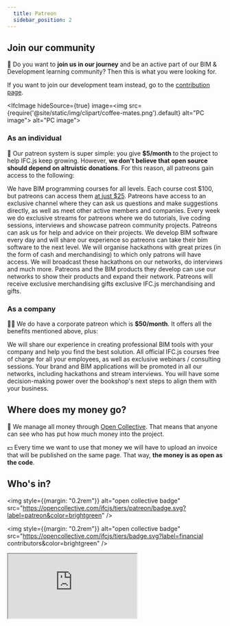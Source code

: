 ```yaml
---
  title: Patreon
  sidebar_position: 2
---
```



## Join our community

🌱 Do you want to **join us in our journey** and be an active part of our BIM & Development learning community? Then this is what you were looking for.

<IfcCard>
    If you want to join our development team instead, go to the <a href={"https://ifcjs.github.io/info/docs/Contribute"}>contribution page</a>.
</IfcCard>

<IfcImage hideSource={true} image=<img src={require('@site/static/img/clipart/coffee-mates.png').default} alt="PC image"></img>
   alt="PC image"></IfcImage>

### As an individual

🧑 Our patreon system is super simple: you give **$5/month** to the project to help IFC.js keep growing. However, **we don't believe that open source should depend on altruistic donations**. For this reason, all patreons gain access to the following:

<IfcCard icon="👩‍🏫" title="BIM programming courses for all levels">
We have BIM programming courses for all levels. Each course cost $100, but patreons can access them <a href="https://ifcjs.github.io/info/docs/Courses/Getting-started#for-patreons"> at just $25</a>.
</IfcCard>

<IfcCard icon="👩‍👩‍👦‍" title="Access to the patreon community">
Patreons have access to an exclusive channel where they can ask us questions and make suggestions directly, as well as meet other active members and companies.
</IfcCard>

<IfcCard icon="🎥" title="Exclusive live webinars and streams">
Every week we do exclusive streams for patreons where we do tutorials, live coding sessions, interviews and showcase patreon community projects.
</IfcCard>

<IfcCard icon="🤝" title="Our help with your projects">
Patreons can ask us for help and advice on their projects. We develop BIM software every day and will share our experience so patreons can take their bim software to the next level.
</IfcCard>

<IfcCard icon="🏆" title="Prime access to hackathons">
We will organise hackathons with great prizes (in the form of cash and merchandising) to which only patrons will have access. We will broadcast these hackathons on our networks, do interviews and much more.
</IfcCard>

<IfcCard icon="🚀" title="Visibility from our networks">
Patreons and the BIM products they develop can use our networks to show their products and expand their network.
</IfcCard>

<IfcCard icon="🎁" title="Merch and perks">
Patreons will receive exclusive merchandising gifts exclusive IFC.js merchandising and gifts.
</IfcCard>

### As a company

👨‍💼 We do have a corporate patreon which is **$50/month**. It offers all the benefits mentioned above, plus:

<IfcCard icon="👨‍💼" title="Consulting and prime support">
We will share our experience in creating professional BIM tools with your company and help you find the best solution.
</IfcCard>

<IfcCard icon="👩‍🏫" title="All courses for free + private webinars">
All official IFC.js courses free of charge for all your employees, as well as exclusive webinars / consulting sessions.
</IfcCard>

<IfcCard icon="🚀" title="Product promotion through our networks">
Your brand and BIM applications will be promoted in all our networks, including hackathons and stream interviews.
</IfcCard>

<IfcCard icon="💪" title="Decission making power">
You will have some decision-making power over the bookshop's next steps to align them with your business.
</IfcCard>

## Where does my money go?

💛 We manage all money through [Open Collective](https://opencollective.com/ifcjs). That means that anyone can see who has put how much money into the project.

💵 Every time we want to use that money we will have to upload an invoice that will be published on the same page. That way, **the money is as open as the code**.

## Who's in?

<img style={{margin: "0.2rem"}} alt="open collective badge" src="https://opencollective.com/ifcjs/tiers/patreon/badge.svg?label=patreon&color=brightgreen" />

<img  style={{margin: "0.2rem"}} alt="open collective badge" src="https://opencollective.com/ifcjs/tiers/badge.svg?label=financial contributors&color=brightgreen" />

<iframe style={{width: "100%", height: "105rem", border: "0"}} src="https://opencollective.com/ifcjs/banner.html"/>



